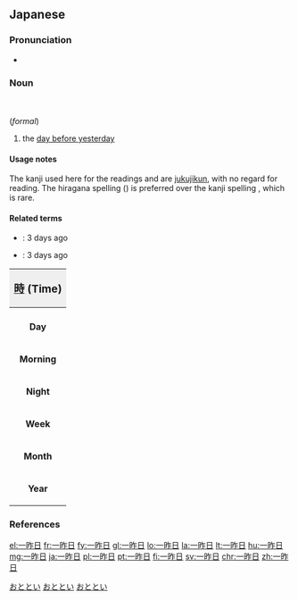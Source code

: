 ==Japanese==
{{ja-kanjitab|yomi=irr|sort=おととい}}
{{ja-kanjitab|yomi=o|k1=いっ|いつ|さく|じつ}}

===Pronunciation===
* {{ja-pron|y=irr|おととい|acc=3|acc_ref=NHK}}

===Noun===
{{ja-noun|おととい|hhira=をととひ}}<br/>
{{ja-noun|おとつい}}<br/>
{{ja-noun|いっさくじつ|hidex=いっさくじつ}} (''formal'')
<!-- rewrite to おととい -->

# the [[day before yesterday]]

====Usage notes====
The kanji used here for the readings {{lang|ja|おととい}} and {{lang|ja|おとつい}} are [[熟字訓|jukujikun]], with no regard for reading. The hiragana spelling ({{ja-l|おととい}}) is preferred over the kanji spelling {{lang|ja|一昨日}}, which is rare.
====Related terms====
* {{ja-r|一昨昨日|さきおととい}}: 3 days ago
* {{ja-r|一昨々日|さきおととい}}: 3 days ago
{| border="0" id="toc" align="center" style="width:100%; margin: 0 auto; float:center;"
!align="center" style="background:#efefef;" colspan=8| <big>[[時]] (Time)</big>
|-
! || ~ || -2 || -1 || 0 || +1 || +2 || Continual
|- align=center
| '''Day''' || [[日]] || [[一昨日]] || [[昨日]] || [[今日]] || [[明日]] || [[明後日]] || [[毎日]]
|- align=center
| '''Morning''' || [[朝]] || [[一昨朝]] || [[昨朝]] || [[今朝]] || [[明朝]] || — || [[毎朝]]
|- align=center
| '''Night''' || [[晩]] || [[一昨晩]] || [[昨晩]] || [[今晩]] || [[明晩]] || — || [[毎晩]]
|- align=center
| '''Week''' || [[週]] || [[先々週]] || [[先週]] || [[今週]] || [[来週]] || [[再来週]] || [[毎週]]
|- align=center
| '''Month''' || [[月]] || [[先々月]] || [[先月]] || [[今月]] || [[来月]] || [[再来月]] || [[毎月]]
|- align=center
| '''Year''' || [[年]] || [[一昨年]] || [[去年]] || [[今年]] || [[来年]] || [[再来年]] || [[毎年]]
|}

===References===
<references/>

[[Category:Japanese nouns|おととい]]
[[Category:ja:Time|おととい]]
[[Category:Japanese basic words|おととい]]

[[el:一昨日]]
[[fr:一昨日]]
[[fy:一昨日]]
[[gl:一昨日]]
[[lo:一昨日]]
[[la:一昨日]]
[[lt:一昨日]]
[[hu:一昨日]]
[[mg:一昨日]]
[[ja:一昨日]]
[[pl:一昨日]]
[[pt:一昨日]]
[[fi:一昨日]]
[[sv:一昨日]]
[[chr:一昨日]]
[[zh:一昨日]]